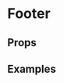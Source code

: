 
<Meta title="Pattern Library|Structure/Footer" component={Footer} />

# Footer
 
 
## Props 

<Props of={Footer} />

## Examples

<Preview>
    <Story name="Footer">
        <Footer
            menus={data}
            copyrightLinks={[
                {
                    title: "Cookies & privacy",
                    url: "#"
                },
                {
                    title: "Terms & conditions",
                    url: "#"
                },
                {
                    title: "Accessibility",
                    url: "#"
                },
                {
                    title: "Help & FAQs",
                    url: "#"
                }
            ]}
            copyrightText="©2020 British Film Institute. All rights reserved. Registered charity 287780"
        />
    </Story>
</Preview>
